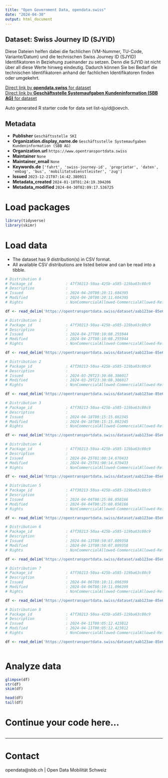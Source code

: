 ```yaml
---
title: "Open Government Data, opendata.swiss"
date: "2024-04-30"
output: html_document
---
```


## Dataset: Swiss Journey ID (SJYID)

Diese Dateien helfen dabei die fachlichen (VM-Nummer, TU-Code, Variante/Datum) und die technischen Swiss Journey ID (SJYID) Identifikatoren in Beziehung zueinander zu setzen. Denn die SJYID ist nicht über all diese Werte hinweg eindeutig. Dadurch können Sie bei Bedarf die technischen Identifikatoren anhand der fachlichen Identifikatoren finden oder umgekehrt.

[Direct link by **opendata.swiss** for dataset](https://opendata.swiss/de/dataset/liste-sjyid)<br>
[Direct link by **Geschäftsstelle Systemaufgaben Kundeninformation (SBB AG)** for dataset](https://opentransportdata.swiss/dataset/list-sjyid)

Auto generated R starter code for data set list-sjyid@oevch.

## Metadata

- **Publisher** `Geschäftsstelle SKI`
- **Organization.display_name.de** `Geschäftsstelle Systemaufgaben Kundeninformation (SBB AG)`
- **Organization.url** `https://www.opentransportdata.swiss`
- **Maintainer** `None`
- **Maintainer_email** `None`
- **Keywords.de** `['fahrt', 'swiss-journey-id', 'proprietar', 'daten', 'embag', 'bus', 'mobilitatsdienstleister', 'zug']`
- **Issued** `2023-12-21T07:14:42.380911`
- **Metadata_created** `2024-01-18T01:24:19.394206`
- **Metadata_modified** `2024-04-30T02:09:17.536725`


# Load packages

```r

library(tidyverse)
library(skimr)

```

# Load data

-   The dataset has 9 distribution(s) in CSV format.
-   All available CSV distributions are listed below and can be read into a tibble.

```r

# Distribution 0
# Package_id               : 47f30213-50aa-425b-a585-119ba63c80c9
# Description              : 
# Issued                   : 2024-04-20T00:20:11.604395
# Modified                 : 2024-04-20T00:20:11.604395
# Rights                   : NonCommercialAllowed-CommercialAllowed-ReferenceRequired

df <- read_delim('https://opentransportdata.swiss/dataset/aab123ae-85e6-4b14-8bdf-cdd9d0755329/resource/09818958-4299-45c4-8f1d-ef34b619a880/download/listing-sjyid-fp-2024-202404192200.csv')

# Distribution 1
# Package_id               : 47f30213-50aa-425b-a585-119ba63c80c9
# Description              : 
# Issued                   : 2024-04-27T00:10:08.255944
# Modified                 : 2024-04-27T00:10:08.255944
# Rights                   : NonCommercialAllowed-CommercialAllowed-ReferenceRequired

df <- read_delim('https://opentransportdata.swiss/dataset/aab123ae-85e6-4b14-8bdf-cdd9d0755329/resource/58c8157f-845e-4bee-8de4-b6d56c27ef89/download/listing-sjyid-fp-2024-202404262200.csv')

# Distribution 2
# Package_id               : 47f30213-50aa-425b-a585-119ba63c80c9
# Description              : 
# Issued                   : 2024-03-29T23:30:08.386017
# Modified                 : 2024-03-29T23:30:08.386017
# Rights                   : NonCommercialAllowed-CommercialAllowed-ReferenceRequired

df <- read_delim('https://opentransportdata.swiss/dataset/aab123ae-85e6-4b14-8bdf-cdd9d0755329/resource/9cfde621-711d-43d9-a200-6946e2ec8f99/download/listing-sjyid-fp-2024-202403292200.csv')

# Distribution 3
# Package_id               : 47f30213-50aa-425b-a585-119ba63c80c9
# Description              : 
# Issued                   : 2024-04-18T00:15:15.862345
# Modified                 : 2024-04-18T00:15:15.862345
# Rights                   : NonCommercialAllowed-CommercialAllowed-ReferenceRequired

df <- read_delim('https://opentransportdata.swiss/dataset/aab123ae-85e6-4b14-8bdf-cdd9d0755329/resource/e689fcdf-a433-4c0c-bea4-9bec5aa79609/download/listing-sjyid-fp-2024-202404172200.csv')

# Distribution 4
# Package_id               : 47f30213-50aa-425b-a585-119ba63c80c9
# Description              : 
# Issued                   : 2024-04-25T01:00:14.670433
# Modified                 : 2024-04-25T01:00:14.670433
# Rights                   : NonCommercialAllowed-CommercialAllowed-ReferenceRequired

df <- read_delim('https://opentransportdata.swiss/dataset/aab123ae-85e6-4b14-8bdf-cdd9d0755329/resource/be1e2e77-0d27-4a0d-826b-1939f9a4d661/download/listing-sjyid-fp-2024-202404242200.csv')

# Distribution 5
# Package_id               : 47f30213-50aa-425b-a585-119ba63c80c9
# Description              : 
# Issued                   : 2024-04-04T00:25:08.058166
# Modified                 : 2024-04-04T00:25:08.058166
# Rights                   : NonCommercialAllowed-CommercialAllowed-ReferenceRequired

df <- read_delim('https://opentransportdata.swiss/dataset/aab123ae-85e6-4b14-8bdf-cdd9d0755329/resource/98a4c17b-67c7-4b78-a576-b968d25e6322/download/listing-sjyid-fp-2024-202404032200.csv')

# Distribution 6
# Package_id               : 47f30213-50aa-425b-a585-119ba63c80c9
# Description              : 
# Issued                   : 2024-04-13T00:50:07.809358
# Modified                 : 2024-04-13T00:50:07.809358
# Rights                   : NonCommercialAllowed-CommercialAllowed-ReferenceRequired

df <- read_delim('https://opentransportdata.swiss/dataset/aab123ae-85e6-4b14-8bdf-cdd9d0755329/resource/9c07eea6-d591-4165-8845-311c7646c416/download/listing-sjyid-fp-2024-202404122200.csv')

# Distribution 7
# Package_id               : 47f30213-50aa-425b-a585-119ba63c80c9
# Description              : 
# Issued                   : 2024-04-06T00:10:11.096399
# Modified                 : 2024-04-06T00:10:11.096399
# Rights                   : NonCommercialAllowed-CommercialAllowed-ReferenceRequired

df <- read_delim('https://opentransportdata.swiss/dataset/aab123ae-85e6-4b14-8bdf-cdd9d0755329/resource/f2750d58-5463-4458-bec7-5dbeeabc35ab/download/listing-sjyid-fp-2024-202404052200.csv')

# Distribution 8
# Package_id               : 47f30213-50aa-425b-a585-119ba63c80c9
# Description              : 
# Issued                   : 2024-04-11T00:05:12.423812
# Modified                 : 2024-04-11T00:05:12.423812
# Rights                   : NonCommercialAllowed-CommercialAllowed-ReferenceRequired

df <- read_delim('https://opentransportdata.swiss/dataset/aab123ae-85e6-4b14-8bdf-cdd9d0755329/resource/6262d51a-6544-4949-8b15-ac55d23cd207/download/listing-sjyid-fp-2024-202404102200.csv')



```

# Analyze data

```r

glimpse(df)
str(df)
skim(df)

head(df)
tail(df)

```

# Continue your code here...

```r

```

------------------------------------------------------------------------

# Contact

opendata@sbb.ch | Open Data Mobilität Schweiz
